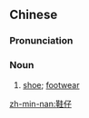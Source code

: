 ==Chinese==
{{zh-forms}}

===Pronunciation===
{{zh-pron
|h=pfs=hài-è
|mn=kh:ê-仔/tp:ôe-仔
|cat=n
}}

===Noun===
{{zh-noun}}

# {{lb|zh|Hakka|Min Nan}} [[shoe]]; [[footwear]]

[[zh-min-nan:鞋仔]]